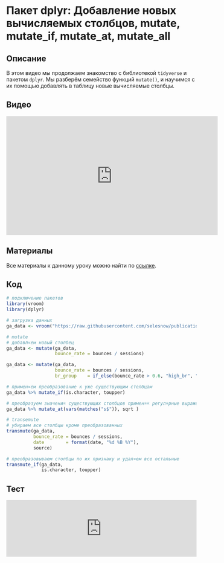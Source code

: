# Пакет dplyr: Добавление новых вычисляемых столбцов, mutate, mutate_if, mutate_at, mutate_all
## Описание
В этом видео мы продолжаем знакомство с библиотекой `tidyverse` и пакетом `dplyr`.
Мы разберём семейство функций `mutate()`, и научимся с их помощью добавлять в таблицу новые вычисляемые столбцы.

## Видео
<iframe width="560" height="315" src="https://www.youtube.com/embed/lYYOKPcJ6Gc?enablejsapi=1" title="YouTube video player" frameborder="0" allow="accelerometer; autoplay; clipboard-write; encrypted-media; gyroscope; picture-in-picture" allowfullscreen></iframe>

## Материалы
Все материалы к данному уроку можно найти по [ссылке](https://github.com/selesnow/r4excel_users/tree/master/lesson_5).

## Код
```r
# подключение пакетов
library(vroom)
library(dplyr)

# загрузка данных
ga_data <- vroom("https://raw.githubusercontent.com/selesnow/publications/master/code_example/from_excel_to_r/lesson_3/ga_nowember.csv")

# mutate
# добавл¤ем новый столбец
ga_data <- mutate(ga_data,
                  bounce_rate = bounces / sessions)

ga_data <- mutate(ga_data,
                  bounce_rate = bounces / sessions,
                  br_group    = if_else(bounce_rate > 0.6, "high_br", "normal_br"))

# примен¤ем преобразование к уже существующим столбцам
ga_data %>% mutate_if(is.character, toupper)

# преобразуем значени¤ существующих столбцов примен¤¤ регул¤рные выражени¤
ga_data %>% mutate_at(vars(matches("s$")), sqrt )

# transemute
# убираем все столбцы кроме преобразованных
transmute(ga_data,
          bounce_rate = bounces / sessions,
          date        = format(date, "%d %B %Y"),
          source)

# преобразовываем столбцы по их признаку и удал¤ем все остальные
transmute_if(ga_data, 
             is.character, toupper)
```

## Тест
<iframe id="otpwgt-wt101791" src="https://onlinetestpad.com/hrsxbocwedwmc" frameborder="0" style="width:100%;" onload="var f = document.getElementById('otpwgt-wt101791'); var h = 0; var listener = function (event) { if (event.origin.indexOf('onlinetestpad') == -1) { return; }; h = parseInt(event.data); if (!isNaN(h)) f.style.height = h + 'px'; }; function addEvent(elem, evnt, func) { if (elem.addEventListener) { elem.addEventListener(evnt, func, false); } else if (elem.attachEvent) { elem.attachEvent('on' + evnt, func); } else { elem['on' + evnt] = func; } }; addEvent(window, 'message', listener);" scrolling="no" ></iframe>
